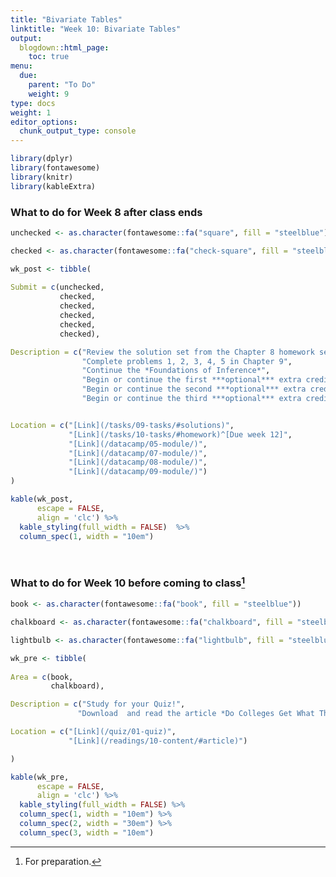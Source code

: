 ```yaml
---
title: "Bivariate Tables"
linktitle: "Week 10: Bivariate Tables"
output:
  blogdown::html_page:
    toc: true
menu:
  due:
    parent: "To Do"
    weight: 9
type: docs
weight: 1
editor_options: 
  chunk_output_type: console
---
```


```r
library(dplyr)
library(fontawesome)
library(knitr)
library(kableExtra)
```


### What to do for Week 8 after class ends

```r
unchecked <- as.character(fontawesome::fa("square", fill = "steelblue"))

checked <- as.character(fontawesome::fa("check-square", fill = "steelblue"))

wk_post <- tibble(
  
Submit = c(unchecked,
           checked,
           checked, 
           checked,
           checked,
           checked),

Description = c("Review the solution set from the Chapter 8 homework set",
                "Complete problems 1, 2, 3, 4, 5 in Chapter 9",
                "Continue the *Foundations of Inference*",
                "Begin or continue the first ***optional*** extra credit module *Analyzing Survey Data in R*",
                "Begin or continue the second ***optional*** extra credit module *Fundamentals of Bayesian Data Analysis in R*",
                "Begin or continue the third ***optional*** extra credit module *Reporting with R Markdown*"),


Location = c("[Link](/tasks/09-tasks/#solutions)",
             "[Link](/tasks/10-tasks/#homework)^[Due week 12]",
             "[Link](/datacamp/05-module/)",
             "[Link](/datacamp/07-module/)",
             "[Link](/datacamp/08-module/)",
             "[Link](/datacamp/09-module/)")
)
```

```r
kable(wk_post, 
      escape = FALSE,
      align = 'clc') %>%
  kable_styling(full_width = FALSE)  %>%
  column_spec(1, width = "10em")
```

<br />

### What to do for Week 10 before coming to class^[For preparation.]

```r
book <- as.character(fontawesome::fa("book", fill = "steelblue"))

chalkboard <- as.character(fontawesome::fa("chalkboard", fill = "steelblue"))

lightbulb <- as.character(fontawesome::fa("lightbulb", fill = "steelblue"))

wk_pre <- tibble(
  
Area = c(book, 
         chalkboard),

Description = c("Study for your Quiz!",
               "Download  and read the article *Do Colleges Get What They Pay For? Evidence on Football Coach Pay and Team Performance*"),

Location = c("[Link](/quiz/01-quiz)", 
             "[Link](/readings/10-content/#article)")

)

```

```r
kable(wk_pre, 
      escape = FALSE,
      align = 'clc') %>%
  kable_styling(full_width = FALSE) %>%
  column_spec(1, width = "10em") %>%
  column_spec(2, width = "30em") %>%
  column_spec(3, width = "10em")
```  
